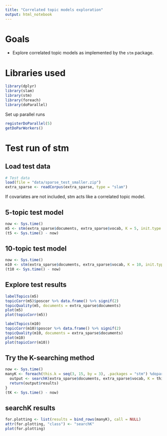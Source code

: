 ```yaml
---
title: "Correlated topic models exploration"
output: html_notebook
---
```


# Goals

  * Explore correlated topic models as implemented by the `stm` package.

# Libraries used

```r
library(dplyr)
library(slam)
library(stm)
library(foreach)
library(doParallel)
```

Set up parallel runs

```r
registerDoParallel(5)
getDoParWorkers()
```

# Test run of stm

## Load test data

```r
# Test data
load(file = "data/sparse_test_smaller.zip")
extra_sparse <- readCorpus(extra_sparse, type = "slam")
```

If covariates are not included, stm acts like a correlated topic model.

## 5-topic test model

```r
now <- Sys.time()
m5 <- stm(extra_sparse$documents, extra_sparse$vocab, K = 5, init.type = "Spectral", ngroups = 5)
(t5 <- Sys.time() - now)
```

## 10-topic test model

```r
now <- Sys.time()
m10 <- stm(extra_sparse$documents, extra_sparse$vocab, K = 10, init.type = "Spectral", ngroups = 5)
(t10 <- Sys.time() - now)
```

## Explore test results

```r
labelTopics(m5)
topicCorr(m5)$poscor %>% data.frame() %>% signif(2)
topicQuality(m5, documents = extra_sparse$documents)
plot(m5)
plot(topicCorr(m5))
```

```r
labelTopics(m10)
topicCorr(m10)$poscor %>% data.frame() %>% signif(2)
topicQuality(m10, documents = extra_sparse$documents)
plot(m10)
plot(topicCorr(m10))
```

## Try the K-searching method

```r
now <- Sys.time()
manyK <- foreach(this.k = seq(3, 15, by = 3), .packages = "stm") %dopar% {
  output <- searchK(extra_sparse$documents, extra_sparse$vocab, K = this.k, proportion = .5, heldout.seed = 123, verbose = FALSE)
  return(output$results)
}
(tK <- Sys.time() - now)
```

## searchK results

```r
for.plotting <- list(results = bind_rows(manyK), call = NULL)
attr(for.plotting, "class") <- "searchK"
plot(for.plotting)
```
